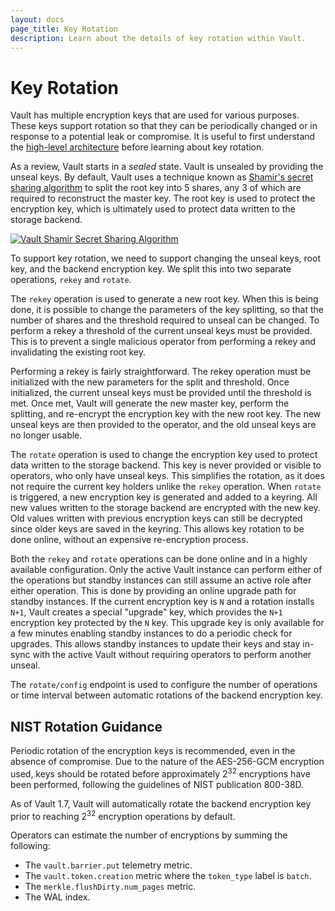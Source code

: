 ```yaml
---
layout: docs
page_title: Key Rotation
description: Learn about the details of key rotation within Vault.
---
```


# Key Rotation

Vault has multiple encryption keys that are used for various purposes. These keys support
rotation so that they can be periodically changed or in response to a potential leak or
compromise. It is useful to first understand the
[high-level architecture](/docs/internals/architecture) before learning about key rotation.

As a review, Vault starts in a _sealed_ state. Vault is unsealed by providing the unseal keys.
By default, Vault uses a technique known as [Shamir's secret sharing algorithm](https://en.wikipedia.org/wiki/Shamir's_Secret_Sharing)
to split the root key into 5 shares, any 3 of which are required to reconstruct the master
key. The root key is used to protect the encryption key, which is ultimately used to protect
data written to the storage backend.

[![Vault Shamir Secret Sharing Algorithm](/img/vault-shamir-secret-sharing.svg)](/img/vault-shamir-secret-sharing.svg)

To support key rotation, we need to support changing the unseal keys, root key, and the
backend encryption key. We split this into two separate operations, `rekey` and `rotate`.

The `rekey` operation is used to generate a new root key. When this is being done,
it is possible to change the parameters of the key splitting, so that the number of shares
and the threshold required to unseal can be changed. To perform a rekey a threshold of the
current unseal keys must be provided. This is to prevent a single malicious operator from
performing a rekey and invalidating the existing root key.

Performing a rekey is fairly straightforward. The rekey operation must be initialized with
the new parameters for the split and threshold. Once initialized, the current unseal keys
must be provided until the threshold is met. Once met, Vault will generate the new master
key, perform the splitting, and re-encrypt the encryption key with the new root key.
The new unseal keys are then provided to the operator, and the old unseal keys are no
longer usable.

The `rotate` operation is used to change the encryption key used to protect data written
to the storage backend. This key is never provided or visible to operators, who only
have unseal keys. This simplifies the rotation, as it does not require the current key
holders unlike the `rekey` operation. When `rotate` is triggered, a new encryption key
is generated and added to a keyring. All new values written to the storage backend are
encrypted with the new key. Old values written with previous encryption keys can still
be decrypted since older keys are saved in the keyring. This allows key rotation to be
done online, without an expensive re-encryption process.

Both the `rekey` and `rotate` operations can be done online and in a highly available
configuration. Only the active Vault instance can perform either of the operations
but standby instances can still assume an active role after either operation. This is
done by providing an online upgrade path for standby instances. If the current encryption
key is `N` and a rotation installs `N+1`, Vault creates a special "upgrade" key, which
provides the `N+1` encryption key protected by the `N` key. This upgrade key is only available
for a few minutes enabling standby instances to do a periodic check for upgrades.
This allows standby instances to update their keys and stay in-sync with the active Vault
without requiring operators to perform another unseal.

The `rotate/config` endpoint is used to configure the number of operations or time interval
between automatic rotations of the backend encryption key.

## NIST Rotation Guidance

Periodic rotation of the encryption keys is recommended, even in the absence of
compromise. Due to the nature of the AES-256-GCM encryption used, keys should be
rotated before approximately 2<sup>32</sup> encryptions have been performed, following
the guidelines of NIST publication 800-38D.

As of Vault 1.7, Vault will automatically rotate the backend encryption key
prior to reaching 2<sup>32</sup> encryption operations by default.

Operators can estimate the number of encryptions by summing the following:

- The `vault.barrier.put` telemetry metric.
- The `vault.token.creation` metric where the `token_type` label is `batch`.
- The `merkle.flushDirty.num_pages` metric.
- The WAL index.
